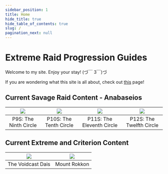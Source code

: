 ```yaml
---
sidebar_position: 1
title: Home
hide_title: true
hide_table_of_contents: true
slug: /
pagination_next: null
---
```



# Extreme Raid Progression Guides

Welcome to my site. Enjoy your stay! (づ￣ 3￣)づ

If you are wondering what this site is all about, check out [this](/about) page!


## Current Savage Raid Content - Anabaseios

|<a href="/savage/p9s"><img src={raid1} /></a>|<a href="/savage/p10s"><img src={raid2} /></a>|<a href="/savage/p11s"><img src={raid3} /></a>|<a href="/savage/p12s"><img src={raid4} /></a>|
|------------------|------------------|------------------|------------------|
|<center>P9S: The Ninth Circle</center>|<center>P10S: The Tenth Circle</center>|<center>P11S: The Eleventh Circle</center>|<center>P12S: The Twelfth Circle</center>|


## Current Extreme and Criterion Content

|<img src={ex} />| <img src={criterion} />|
|----------------|------------------------|
|<center>The Voidcast Dais</center>|<center>Mount Rokkon</center>|